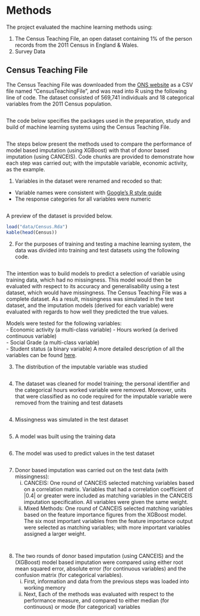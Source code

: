 # Methods
The project evaluated the machine learning methods using:  

1) The Census Teaching File, an open dataset containing 1% of the person records from the 2011 Census in England & Wales.  
2) Survey Data

## Census Teaching File
The Census Teaching File was downloaded from the [ONS website](https://www.ons.gov.uk/census/2011census/2011censusdata/censusmicrodata/microdatateachingfile) as a CSV file named "CensusTeachingFile", and was read into R using the following line of code. The dataset consisted of 569,741 individuals and 18 categorical variables from the 2011 Census population.  
```r
```

The code below specifies the packages used in the preparation, study and build of machine learning systems using the Census Teaching File.

```r
```

The steps below present the methods used to compare the performance of model based imputation (using XGBoost) with that of donor based imputation (using CANCEIS). Code chunks are provided to demonstrate how each step was carried out; with the imputable variable, economic activity, as the example.

1) Variables in the dataset were renamed and recoded so that:  
  
- Variable names were consistent with [Google's R style guide](https://google.github.io/styleguide/Rguide.xml)
- The response categories for all variables were numeric

```r
```

A preview of the dataset is provided below.

```r
load("data/Census.Rda")
kable(head(Census))
```

2) For the purposes of training and testing a machine learning system, the data was divided into training and test datasets using the following code.

```r
```

The intention was to build models to predict a selection of variable using training data, which had no missingness. This model would then be evaluated with respect to its accuracy and generalisability using a test dataset, which would have missingness. The Census Teaching File was a complete dataset. As a result, missingness was simulated in the test dataset, and the imputation models (derived for each variable) were evaluated with regards to how well they predicted the true values.  

Models were tested for the following variables:  
- Economic activity (a multi-class variable) 
- Hours worked (a derived continuous variable)  
- Social Grade (a multi-class variable)  
- Student status (a binary variable) 
A more detailed description of all the variables can be found [here](https://www.ons.gov.uk/census/2011census/2011censusdata/censusmicrodata/microdatateachingfile/variablelist).

3) The distribution of the imputable variable was studied
```r
```

4) The dataset was cleaned for model training; the personal identifier and the categorical hours worked variable were removed. Moreover, units that were classified as no code required for the imputable variable were removed from the training and test datasets  
```r
```

4) Missingness was simulated in the test dataset
```r
```

5) A model was built using the training data
```r
```

6) The model was used to predict values in the test dataset
```r
```

7) Donor based imputation was carried out on the test data (with missingness):  
    i) CANCEIS: One round of CANCEIS selected matching variables based on a correlation matrix. Variables that had a correlation coefficient of |0.4| or greater were included as matching variables in the CANCEIS imputation specification. All variables were given the same weight.  
    ii) Mixed Methods: One round of CANCEIS selected matching variables based on the feature importance figures from the XGBoost model. The six most important variables from the feature importance output were selected as matching variables; with more important variables assigned a larger weight.
    
```r
```


```r
```

8) The two rounds of donor based imputation (using CANCEIS) and the (XGBoost) model based imputation were compared using either root mean squared error, absolute error (for continuous variables) and the confusion matrix (for categorical variables).  
    i) First, information and data from the previous steps was loaded into working memory  
    ii) Next, Each of the methods was evaluated with respect to the performance measure, and compared to either median (for continuous) or mode (for categorical) variables
  
```r
```


```r
```